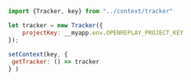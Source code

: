 
```jsx
import {Tracker, key} from "../context/tracker"

let tracker = new Tracker({
    projectKey: __myapp.env.OPENREPLAY_PROJECT_KEY
});
  
setContext(key, {
 getTracker: () => tracker
} )
```
